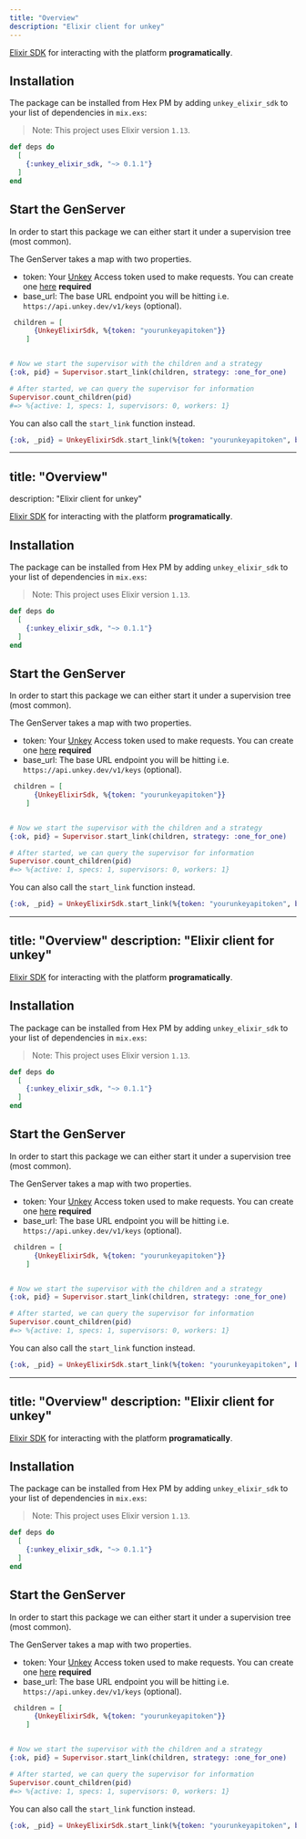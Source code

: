 ```yaml
---
title: "Overview"
description: "Elixir client for unkey"
---
```


[Elixir SDK](https://github.com/glamboyosa/unkey-elixir-sdk) for interacting with the platform **programatically**.

## Installation

The package can be installed from Hex PM by adding `unkey_elixir_sdk` to your list of dependencies in `mix.exs`:

> Note: This project uses Elixir version `1.13`.

```elixir
def deps do
  [
    {:unkey_elixir_sdk, "~> 0.1.1"}
  ]
end
```

## Start the GenServer

In order to start this package we can either start it under a supervision tree (most common).

The GenServer takes a map with two properties.

- token: Your [Unkey](https://unkey.dev) Access token used to make requests. You can create one [here](https://unkey.dev/app/keys) **required**
- base_url: The base URL endpoint you will be hitting i.e. `https://api.unkey.dev/v1/keys` (optional).

```elixir
 children = [
      {UnkeyElixirSdk, %{token: "yourunkeyapitoken"}}
    ]


# Now we start the supervisor with the children and a strategy
{:ok, pid} = Supervisor.start_link(children, strategy: :one_for_one)

# After started, we can query the supervisor for information
Supervisor.count_children(pid)
#=> %{active: 1, specs: 1, supervisors: 0, workers: 1}
```

You can also call the `start_link` function instead.

```elixir
{:ok, _pid} = UnkeyElixirSdk.start_link(%{token: "yourunkeyapitoken", base_url: "https://api.unkey.dev/v1/keys"})
```

---

## title: "Overview"
description: "Elixir client for unkey"

[Elixir SDK](https://github.com/glamboyosa/unkey-elixir-sdk) for interacting with the platform **programatically**.

## Installation

The package can be installed from Hex PM by adding `unkey_elixir_sdk` to your list of dependencies in `mix.exs`:

> Note: This project uses Elixir version `1.13`.

```elixir
def deps do
  [
    {:unkey_elixir_sdk, "~> 0.1.1"}
  ]
end
```

## Start the GenServer

In order to start this package we can either start it under a supervision tree (most common).

The GenServer takes a map with two properties.

- token: Your [Unkey](https://unkey.dev) Access token used to make requests. You can create one [here](https://unkey.dev/app/keys) **required**
- base_url: The base URL endpoint you will be hitting i.e. `https://api.unkey.dev/v1/keys` (optional).

```elixir
 children = [
      {UnkeyElixirSdk, %{token: "yourunkeyapitoken"}}
    ]


# Now we start the supervisor with the children and a strategy
{:ok, pid} = Supervisor.start_link(children, strategy: :one_for_one)

# After started, we can query the supervisor for information
Supervisor.count_children(pid)
#=> %{active: 1, specs: 1, supervisors: 0, workers: 1}
```

You can also call the `start_link` function instead.

```elixir
{:ok, _pid} = UnkeyElixirSdk.start_link(%{token: "yourunkeyapitoken", base_url: "https://api.unkey.dev/v1/keys"})
```

---
title: "Overview"
description: "Elixir client for unkey"
---

[Elixir SDK](https://github.com/glamboyosa/unkey-elixir-sdk) for interacting with the platform **programatically**.

## Installation

The package can be installed from Hex PM by adding `unkey_elixir_sdk` to your list of dependencies in `mix.exs`:

> Note: This project uses Elixir version `1.13`.

```elixir
def deps do
  [
    {:unkey_elixir_sdk, "~> 0.1.1"}
  ]
end
```

## Start the GenServer

In order to start this package we can either start it under a supervision tree (most common).

The GenServer takes a map with two properties.

- token: Your [Unkey](https://unkey.dev) Access token used to make requests. You can create one [here](https://unkey.dev/app/keys) **required**
- base_url: The base URL endpoint you will be hitting i.e. `https://api.unkey.dev/v1/keys` (optional).

```elixir
 children = [
      {UnkeyElixirSdk, %{token: "yourunkeyapitoken"}}
    ]


# Now we start the supervisor with the children and a strategy
{:ok, pid} = Supervisor.start_link(children, strategy: :one_for_one)

# After started, we can query the supervisor for information
Supervisor.count_children(pid)
#=> %{active: 1, specs: 1, supervisors: 0, workers: 1}
```

You can also call the `start_link` function instead.

```elixir
{:ok, _pid} = UnkeyElixirSdk.start_link(%{token: "yourunkeyapitoken", base_url: "https://api.unkey.dev/v1/keys"})
```

---
title: "Overview"
description: "Elixir client for unkey"
---

[Elixir SDK](https://github.com/glamboyosa/unkey-elixir-sdk) for interacting with the platform **programatically**.

## Installation

The package can be installed from Hex PM by adding `unkey_elixir_sdk` to your list of dependencies in `mix.exs`:

> Note: This project uses Elixir version `1.13`.

```elixir
def deps do
  [
    {:unkey_elixir_sdk, "~> 0.1.1"}
  ]
end
```

## Start the GenServer

In order to start this package we can either start it under a supervision tree (most common).

The GenServer takes a map with two properties.

- token: Your [Unkey](https://unkey.dev) Access token used to make requests. You can create one [here](https://unkey.dev/app/keys) **required**
- base_url: The base URL endpoint you will be hitting i.e. `https://api.unkey.dev/v1/keys` (optional).

```elixir
 children = [
      {UnkeyElixirSdk, %{token: "yourunkeyapitoken"}}
    ]


# Now we start the supervisor with the children and a strategy
{:ok, pid} = Supervisor.start_link(children, strategy: :one_for_one)

# After started, we can query the supervisor for information
Supervisor.count_children(pid)
#=> %{active: 1, specs: 1, supervisors: 0, workers: 1}
```

You can also call the `start_link` function instead.

```elixir
{:ok, _pid} = UnkeyElixirSdk.start_link(%{token: "yourunkeyapitoken", base_url: "https://api.unkey.dev/v1/keys"})
```